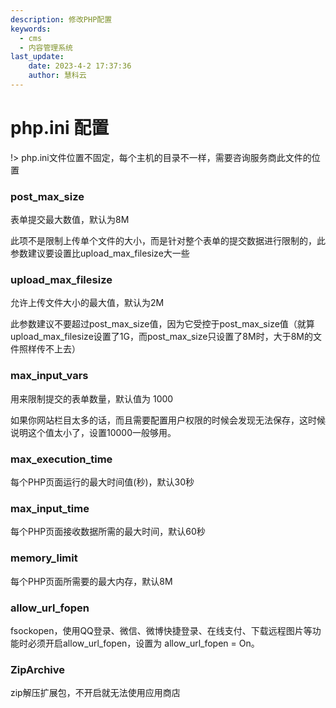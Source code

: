 ```yaml
---
description: 修改PHP配置
keywords:
  - cms
  - 内容管理系统
last_update:
    date: 2023-4-2 17:37:36
    author: 慧科云
---
```


# php.ini 配置

!> php.ini文件位置不固定，每个主机的目录不一样，需要咨询服务商此文件的位置

### post_max_size

表单提交最大数值，默认为8M

此项不是限制上传单个文件的大小，而是针对整个表单的提交数据进行限制的，此参数建议要设置比upload_max_filesize大一些

### upload_max_filesize

允许上传文件大小的最大值，默认为2M

此参数建议不要超过post_max_size值，因为它受控于post_max_size值（就算upload_max_filesize设置了1G，而post_max_size只设置了8M时，大于8M的文件照样传不上去）

### max_input_vars

用来限制提交的表单数量，默认值为 1000

如果你网站栏目太多的话，而且需要配置用户权限的时候会发现无法保存，这时候说明这个值太小了，设置10000一般够用。

### max_execution_time

每个PHP页面运行的最大时间值(秒)，默认30秒

### max_input_time

每个PHP页面接收数据所需的最大时间，默认60秒

### memory_limit

每个PHP页面所需要的最大内存，默认8M

### allow_url_fopen

fsockopen，使用QQ登录、微信、微博快捷登录、在线支付、下载远程图片等功能时必须开启allow_url_fopen，设置为 allow_url_fopen = On。

### ZipArchive

zip解压扩展包，不开启就无法使用应用商店
